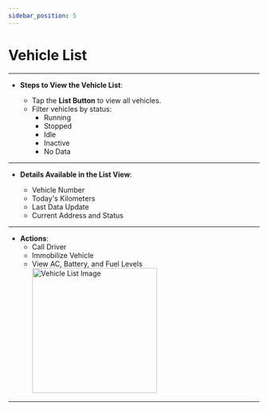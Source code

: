 ```yaml
---
sidebar_position: 5
---
```


# Vehicle List
---
- **Steps to View the Vehicle List**:

  - Tap the **List Button** to view all vehicles.
  - Filter vehicles by status:
    - Running
    - Stopped
    - Idle
    - Inactive
    - No Data
---
- **Details Available in the List View**:

  - Vehicle Number
  - Today's Kilometers
  - Last Data Update
  - Current Address and Status
---
- **Actions**:
  - Call Driver
  - Immobilize Vehicle
  - View AC, Battery, and Fuel Levels
    <img src="/assets/guide-images/List.png" alt="Vehicle List Image" width="250" />

---
